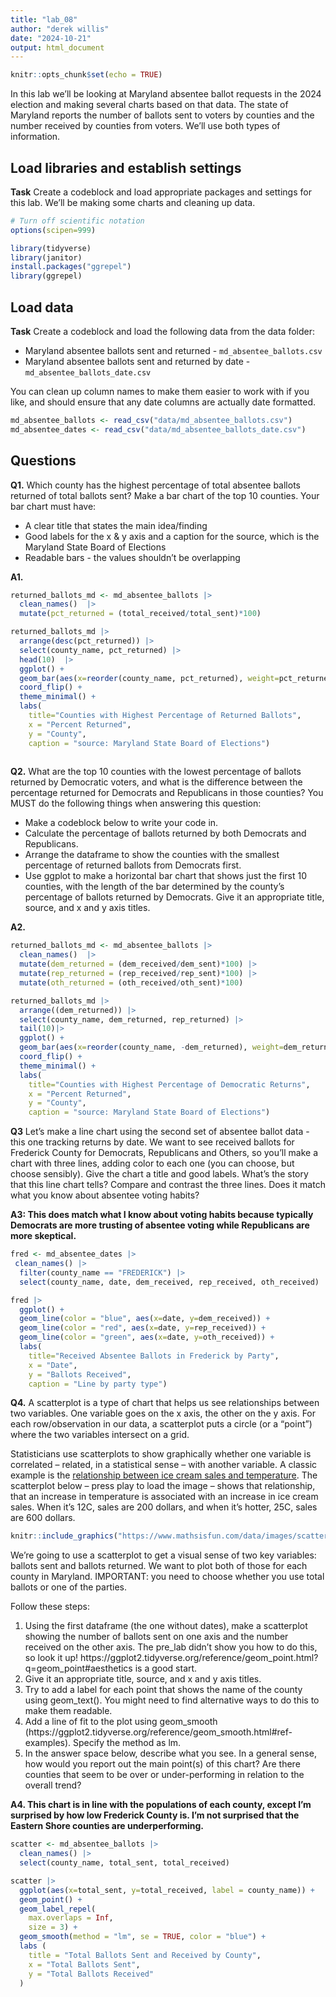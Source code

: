 ```yaml
---
title: "lab_08"
author: "derek willis"
date: "2024-10-21"
output: html_document
---
```


```r
knitr::opts_chunk$set(echo = TRUE)
```

In this lab we'll be looking at Maryland absentee ballot requests in the 2024 election and making several charts based on that data. The state of Maryland reports the number of ballots sent to voters by counties and the number received by counties from voters. We'll use both types of information.

## Load libraries and establish settings

**Task** Create a codeblock and load appropriate packages and settings for this lab. We'll be making some charts and cleaning up data.

```r
# Turn off scientific notation
options(scipen=999)

library(tidyverse)
library(janitor)
install.packages("ggrepel")
library(ggrepel)
```

## Load data

**Task** Create a codeblock and load the following data from the data folder:

-   Maryland absentee ballots sent and returned - `md_absentee_ballots.csv`
-   Maryland absentee ballots sent and returned by date - `md_absentee_ballots_date.csv`

You can clean up column names to make them easier to work with if you like, and should ensure that any date columns are actually date formatted.

```r
md_absentee_ballots <- read_csv("data/md_absentee_ballots.csv")
md_absentee_dates <- read_csv("data/md_absentee_ballots_date.csv")
```

## Questions

**Q1.** Which county has the highest percentage of total absentee ballots returned of total ballots sent? Make a bar chart of the top 10 counties. Your bar chart must have:

-   A clear title that states the main idea/finding
-   Good labels for the x & y axis and a caption for the source, which is the Maryland State Board of Elections
-   Readable bars - the values shouldn't be overlapping

**A1.** 

```r
returned_ballots_md <- md_absentee_ballots |>
  clean_names()  |>
  mutate(pct_returned = (total_received/total_sent)*100)

returned_ballots_md |>
  arrange(desc(pct_returned)) |>
  select(county_name, pct_returned) |>
  head(10)  |>
  ggplot() +
  geom_bar(aes(x=reorder(county_name, pct_returned), weight=pct_returned)) +
  coord_flip() +
  theme_minimal() +
  labs(
    title="Counties with Highest Percentage of Returned Ballots",
    x = "Percent Returned",
    y = "County",
    caption = "source: Maryland State Board of Elections")
  
```

**Q2.** What are the top 10 counties with the lowest percentage of ballots returned by Democratic voters, and what is the difference between the percentage returned for Democrats and Republicans in those counties? You MUST do the following things when answering this question:

-   Make a codeblock below to write your code in.
-   Calculate the percentage of ballots returned by both Democrats and Republicans.
-   Arrange the dataframe to show the counties with the smallest percentage of returned ballots from Democrats first.
-   Use ggplot to make a horizontal bar chart that shows just the first 10 counties, with the length of the bar determined by the county's percentage of ballots returned by Democrats. Give it an appropriate title, source, and x and y axis titles.

**A2.**

```r
returned_ballots_md <- md_absentee_ballots |>
  clean_names()  |>
  mutate(dem_returned = (dem_received/dem_sent)*100) |>
  mutate(rep_returned = (rep_received/rep_sent)*100) |>
  mutate(oth_returned = (oth_received/oth_sent)*100)

returned_ballots_md |>
  arrange((dem_returned)) |>
  select(county_name, dem_returned, rep_returned) |>
  tail(10)|>
  ggplot() +
  geom_bar(aes(x=reorder(county_name, -dem_returned), weight=dem_returned)) +
  coord_flip() +
  theme_minimal() +
  labs(
    title="Counties with Highest Percentage of Democratic Returns",
    x = "Percent Returned",
    y = "County",
    caption = "source: Maryland State Board of Elections")
```
**Q3** Let's make a line chart using the second set of absentee ballot data - this one tracking returns by date. We want to see received ballots for Frederick County for Democrats, Republicans and Others, so you'll make a chart with three lines, adding color to each one (you can choose, but choose sensibly). Give the chart a title and good labels. What's the story that this line chart tells? Compare and contrast the three lines. Does it match what you know about absentee voting habits?

**A3: This does  match what I know about voting habits because typically Democrats are more trusting of absentee voting while Republicans are more skeptical. ** 

```r
fred <- md_absentee_dates |>
 clean_names() |>
  filter(county_name == "FREDERICK") |>
  select(county_name, date, dem_received, rep_received, oth_received)

fred |>
  ggplot() +
  geom_line(color = "blue", aes(x=date, y=dem_received)) +
  geom_line(color = "red", aes(x=date, y=rep_received)) +
  geom_line(color = "green", aes(x=date, y=oth_received)) +
  labs(
    title="Received Absentee Ballots in Frederick by Party",
    x = "Date",
    y = "Ballots Received",
    caption = "Line by party type")
```

**Q4.** A scatterplot is a type of chart that helps us see relationships between two variables. One variable goes on the x axis, the other on the y axis. For each row/observation in our data, a scatterplot puts a circle (or a "point") where the two variables intersect on a grid.


Statisticians use scatterplots to show graphically whether one variable is correlated -- related, in a statistical sense -- with another variable. A classic example is the [relationship between ice cream sales and temperature](https://www.mathsisfun.com/data/scatter-xy-plots.html). The scatterplot below -- press play to load the image -- shows that relationship, that an increase in temperature is associated with an increase in ice cream sales. When it's 12C, sales are 200 dollars, and when it's hotter, 25C, sales are 600 dollars.

```r
knitr::include_graphics("https://www.mathsisfun.com/data/images/scatter-ice-cream1.svg")
```

We're going to use a scatterplot to get a visual sense of two key variables: ballots sent and ballots returned. We want to plot both of those for each county in Maryland. IMPORTANT: you need to choose whether you use total ballots or one of the parties.

Follow these steps:

1. Using the first dataframe (the one without dates), make a scatterplot showing the number of ballots sent on one axis and the number received on the other axis. The pre_lab didn't show you how to do this, so look it up! https://ggplot2.tidyverse.org/reference/geom_point.html?q=geom_point#aesthetics is a good start.
2. Give it an appropriate title, source, and x and y axis titles.
3. Try to add a label for each point that shows the name of the county using geom_text(). You might need to find alternative ways to do this to make them readable.
4. Add a line of fit to the plot using geom_smooth (https://ggplot2.tidyverse.org/reference/geom_smooth.html#ref-examples). Specify the method as lm.
5. In the answer space below, describe what you see. In a general sense, how would you report out the main point(s) of this chart? Are there counties that seem to be over or under-performing in relation to the overall trend?

**A4. This chart is in line with the populations of each county, except I'm surprised by how low Frederick County is. I'm not surprised that the Eastern Shore counties are underperforming.** 

```r
scatter <- md_absentee_ballots |>
  clean_names() |>
  select(county_name, total_sent, total_received)

scatter |>
  ggplot(aes(x=total_sent, y=total_received, label = county_name)) +
  geom_point() +
  geom_label_repel(
    max.overlaps = Inf,
    size = 3) +
  geom_smooth(method = "lm", se = TRUE, color = "blue") +
  labs (
    title = "Total Ballots Sent and Received by County",
    x = "Total Ballots Sent",
    y = "Total Ballots Received"
  )
  
```
